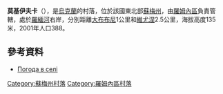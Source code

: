 {{coord|50|50|49|N|33|19|2|E|scale:100000|display=title}}

'''莫基伊夫卡'''（{{lang-uk|Мокіївка}}），是[[烏克蘭|烏克蘭]]的村落，位於該國東北部[[蘇梅州|蘇梅州]]，由[[羅姆內區|羅姆內區]]負責管轄，處於[[羅緬河|羅緬河]]右岸，分別距離[[大布布尼|大布布尼]]1公里和[[維尤涅|維尤涅]]2.5公里，海拔高度135米，2001年人口388。

==參考資料==
*[http://weather.in.ua/ua/symskaja/16165 Погода в селі ] {{Wayback|url=http://weather.in.ua/ua/symskaja/16165 |date=20111219224933 }}

{{DEFAULTSORT:Мокіївка}}
[[Category:蘇梅州村落|Category:蘇梅州村落]]
[[Category:羅姆內區村落|Category:羅姆內區村落]]


{{Sumy-geo-stub}}